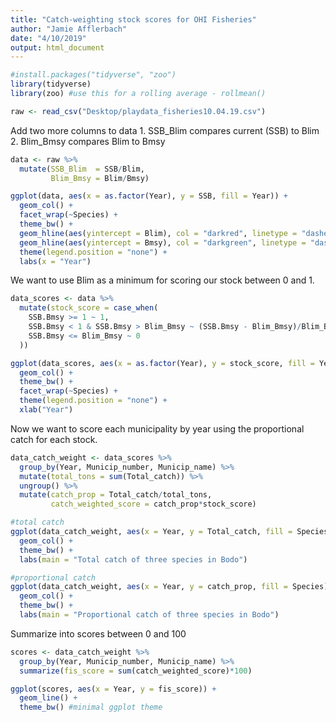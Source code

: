 ```yaml
---
title: "Catch-weighting stock scores for OHI Fisheries"
author: "Jamie Afflerbach"
date: "4/10/2019"
output: html_document
---
```


```r
#install.packages("tidyverse", "zoo")
library(tidyverse)
library(zoo) #use this for a rolling average - rollmean()

raw <- read_csv("Desktop/playdata_fisheries10.04.19.csv")
```

Add two more columns to data
 1. SSB_Blim compares current (SSB) to Blim
 2. Blim_Bmsy compares Blim to Bmsy
 
```r
data <- raw %>%
  mutate(SSB_Blim  = SSB/Blim,
         Blim_Bmsy = Blim/Bmsy)

ggplot(data, aes(x = as.factor(Year), y = SSB, fill = Year)) +
  geom_col() +
  facet_wrap(~Species) +
  theme_bw() +
  geom_hline(aes(yintercept = Blim), col = "darkred", linetype = "dashed") +
  geom_hline(aes(yintercept = Bmsy), col = "darkgreen", linetype = "dashed") +
  theme(legend.position = "none") +
  labs(x = "Year")
```

We want to use Blim as a minimum for scoring our stock between 0 and 1.

```r
data_scores <- data %>% 
  mutate(stock_score = case_when(
    SSB.Bmsy >= 1 ~ 1,
    SSB.Bmsy < 1 & SSB.Bmsy > Blim_Bmsy ~ (SSB.Bmsy - Blim_Bmsy)/Blim_Bmsy,
    SSB.Bmsy <= Blim_Bmsy ~ 0
  ))

ggplot(data_scores, aes(x = as.factor(Year), y = stock_score, fill = Year)) +
  geom_col() +
  theme_bw() +
  facet_wrap(~Species) +
  theme(legend.position = "none") +
  xlab("Year")
```


Now we want to score each municipality by year using the proportional catch for each stock. 

```r
data_catch_weight <- data_scores %>%
  group_by(Year, Municip_number, Municip_name) %>%
  mutate(total_tons = sum(Total_catch)) %>%
  ungroup() %>%
  mutate(catch_prop = Total_catch/total_tons,
         catch_weighted_score = catch_prop*stock_score)

#total catch
ggplot(data_catch_weight, aes(x = Year, y = Total_catch, fill = Species)) +
  geom_col() +
  theme_bw() +
  labs(main = "Total catch of three species in Bodo")

#proportional catch
ggplot(data_catch_weight, aes(x = Year, y = catch_prop, fill = Species)) +
  geom_col() +
  theme_bw() +
  labs(main = "Proportional catch of three species in Bodo")
```

Summarize into scores between 0 and 100

```r
scores <- data_catch_weight %>%
  group_by(Year, Municip_number, Municip_name) %>%
  summarize(fis_score = sum(catch_weighted_score)*100)

ggplot(scores, aes(x = Year, y = fis_score)) +
  geom_line() +
  theme_bw() #minimal ggplot theme
```

